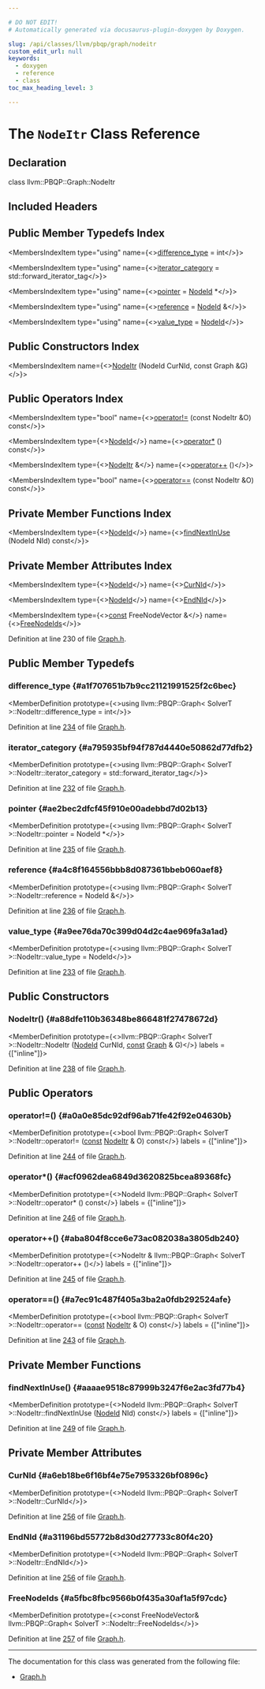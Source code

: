 ```yaml
---

# DO NOT EDIT!
# Automatically generated via docusaurus-plugin-doxygen by Doxygen.

slug: /api/classes/llvm/pbqp/graph/nodeitr
custom_edit_url: null
keywords:
  - doxygen
  - reference
  - class
toc_max_heading_level: 3

---
```





# The `NodeItr` Class Reference

<DoxygenPage pluginConfig={pluginConfig}>



## Declaration

<CodeBlock>class llvm::PBQP::Graph::NodeItr</CodeBlock>

## Included Headers

<IncludesList>
<IncludesListItem
  filePath="llvm/CodeGen/PBQP/Graph.h"
  permalink="/docs/api/files/include/include/llvm/include/llvm/codegen/include/llvm/codegen/pbqp/graph-h"
  isLocal="true" />
</IncludesList>

## Public Member Typedefs Index

<MembersIndex>

<MembersIndexItem
  type="using"
  name={<><a href="#a1f707651b7b9cc21121991525f2c6bec">difference&#95;type</a> = int</>}>
</MembersIndexItem>

<MembersIndexItem
  type="using"
  name={<><a href="#a795935bf94f787d4440e50862d77dfb2">iterator&#95;category</a> = std::forward&#95;iterator&#95;tag</>}>
</MembersIndexItem>

<MembersIndexItem
  type="using"
  name={<><a href="#ae2bec2dfcf45f910e00adebbd7d02b13">pointer</a> = <a href="/docs/api/classes/llvm/pbqp/graphbase/#a7187d2e408994bd7307a4c8f32f745a8">NodeId</a> &#42;</>}>
</MembersIndexItem>

<MembersIndexItem
  type="using"
  name={<><a href="#a4c8f164556bbb8d087361bbeb060aef8">reference</a> = <a href="/docs/api/classes/llvm/pbqp/graphbase/#a7187d2e408994bd7307a4c8f32f745a8">NodeId</a> &amp;</>}>
</MembersIndexItem>

<MembersIndexItem
  type="using"
  name={<><a href="#a9ee76da70c399d04d2c4ae969fa3a1ad">value&#95;type</a> = <a href="/docs/api/classes/llvm/pbqp/graphbase/#a7187d2e408994bd7307a4c8f32f745a8">NodeId</a></>}>
</MembersIndexItem>

</MembersIndex>

## Public Constructors Index

<MembersIndex>

<MembersIndexItem
  name={<><a href="#a88dfe110b36348be866481f27478672d">NodeItr</a> (NodeId CurNId, const Graph &amp;G)</>}>
</MembersIndexItem>

</MembersIndex>

## Public Operators Index

<MembersIndex>

<MembersIndexItem
  type="bool"
  name={<><a href="#a0a0e85dc92df96ab71fe42f92e04630b">operator!=</a> (const NodeItr &amp;O) const</>}>
</MembersIndexItem>

<MembersIndexItem
  type={<><a href="/docs/api/classes/llvm/pbqp/graphbase/#a7187d2e408994bd7307a4c8f32f745a8">NodeId</a></>}
  name={<><a href="#acf0962dea6849d3620825bcea89368fc">operator&#42;</a> () const</>}>
</MembersIndexItem>

<MembersIndexItem
  type={<><a href="/docs/api/classes/llvm/pbqp/graph/nodeitr">NodeItr</a> &amp;</>}
  name={<><a href="#aba804f8cce6e73ac082038a3805db240">operator++</a> ()</>}>
</MembersIndexItem>

<MembersIndexItem
  type="bool"
  name={<><a href="#a7ec91c487f405a3ba2a0fdb292524afe">operator==</a> (const NodeItr &amp;O) const</>}>
</MembersIndexItem>

</MembersIndex>

## Private Member Functions Index

<MembersIndex>

<MembersIndexItem
  type={<><a href="/docs/api/classes/llvm/pbqp/graphbase/#a7187d2e408994bd7307a4c8f32f745a8">NodeId</a></>}
  name={<><a href="#aaaae9518c87999b3247f6e2ac3fd77b4">findNextInUse</a> (NodeId NId) const</>}>
</MembersIndexItem>

</MembersIndex>

## Private Member Attributes Index

<MembersIndex>

<MembersIndexItem
  type={<><a href="/docs/api/classes/llvm/pbqp/graphbase/#a7187d2e408994bd7307a4c8f32f745a8">NodeId</a></>}
  name={<><a href="#a6eb18be6f16bf4e75e7953326bf0896c">CurNId</a></>}>
</MembersIndexItem>

<MembersIndexItem
  type={<><a href="/docs/api/classes/llvm/pbqp/graphbase/#a7187d2e408994bd7307a4c8f32f745a8">NodeId</a></>}
  name={<><a href="#a31196bd55772b8d30d277733c80f4c20">EndNId</a></>}>
</MembersIndexItem>

<MembersIndexItem
  type={<><a href="/docs/api/files/lib/lib/target/lib/target/aarch64/aarch64promoteconstant-cpp/#a90f8350fecae261c25be85d38b451bff">const</a> FreeNodeVector &amp;</>}
  name={<><a href="#a5fbc8fbc9566b0f435a30af1a5f97cdc">FreeNodeIds</a></>}>
</MembersIndexItem>

</MembersIndex>


Definition at line 230 of file <a href="/docs/api/files/include/include/llvm/include/llvm/codegen/include/llvm/codegen/pbqp/graph-h">Graph.h</a>.

<SectionDefinition>

## Public Member Typedefs

### difference&#95;type {#a1f707651b7b9cc21121991525f2c6bec}

<MemberDefinition
  prototype={<>using llvm::PBQP::Graph&lt; SolverT &gt;::NodeItr::difference&#95;type =  int</>}>

Definition at line <a href="/docs/api/files/include/include/llvm/include/llvm/codegen/include/llvm/codegen/pbqp/graph-h/#l00234">234</a> of file <a href="/docs/api/files/include/include/llvm/include/llvm/codegen/include/llvm/codegen/pbqp/graph-h">Graph.h</a>.
</MemberDefinition>

### iterator&#95;category {#a795935bf94f787d4440e50862d77dfb2}

<MemberDefinition
  prototype={<>using llvm::PBQP::Graph&lt; SolverT &gt;::NodeItr::iterator&#95;category =  std::forward&#95;iterator&#95;tag</>}>

Definition at line <a href="/docs/api/files/include/include/llvm/include/llvm/codegen/include/llvm/codegen/pbqp/graph-h/#l00232">232</a> of file <a href="/docs/api/files/include/include/llvm/include/llvm/codegen/include/llvm/codegen/pbqp/graph-h">Graph.h</a>.
</MemberDefinition>

### pointer {#ae2bec2dfcf45f910e00adebbd7d02b13}

<MemberDefinition
  prototype={<>using llvm::PBQP::Graph&lt; SolverT &gt;::NodeItr::pointer =  NodeId &#42;</>}>

Definition at line <a href="/docs/api/files/include/include/llvm/include/llvm/codegen/include/llvm/codegen/pbqp/graph-h/#l00235">235</a> of file <a href="/docs/api/files/include/include/llvm/include/llvm/codegen/include/llvm/codegen/pbqp/graph-h">Graph.h</a>.
</MemberDefinition>

### reference {#a4c8f164556bbb8d087361bbeb060aef8}

<MemberDefinition
  prototype={<>using llvm::PBQP::Graph&lt; SolverT &gt;::NodeItr::reference =  NodeId &amp;</>}>

Definition at line <a href="/docs/api/files/include/include/llvm/include/llvm/codegen/include/llvm/codegen/pbqp/graph-h/#l00236">236</a> of file <a href="/docs/api/files/include/include/llvm/include/llvm/codegen/include/llvm/codegen/pbqp/graph-h">Graph.h</a>.
</MemberDefinition>

### value&#95;type {#a9ee76da70c399d04d2c4ae969fa3a1ad}

<MemberDefinition
  prototype={<>using llvm::PBQP::Graph&lt; SolverT &gt;::NodeItr::value&#95;type =  NodeId</>}>

Definition at line <a href="/docs/api/files/include/include/llvm/include/llvm/codegen/include/llvm/codegen/pbqp/graph-h/#l00233">233</a> of file <a href="/docs/api/files/include/include/llvm/include/llvm/codegen/include/llvm/codegen/pbqp/graph-h">Graph.h</a>.
</MemberDefinition>

</SectionDefinition>

<SectionDefinition>

## Public Constructors

### NodeItr() {#a88dfe110b36348be866481f27478672d}

<MemberDefinition
  prototype={<>llvm::PBQP::Graph&lt; SolverT &gt;::NodeItr::NodeItr (<a href="/docs/api/classes/llvm/pbqp/graphbase/#a7187d2e408994bd7307a4c8f32f745a8">NodeId</a> CurNId, <a href="/docs/api/files/lib/lib/target/lib/target/aarch64/aarch64promoteconstant-cpp/#a90f8350fecae261c25be85d38b451bff">const</a> <a href="/docs/api/classes/llvm/pbqp/graph">Graph</a> &amp; G)</>}
  labels = {["inline"]}>

Definition at line <a href="/docs/api/files/include/include/llvm/include/llvm/codegen/include/llvm/codegen/pbqp/graph-h/#l00238">238</a> of file <a href="/docs/api/files/include/include/llvm/include/llvm/codegen/include/llvm/codegen/pbqp/graph-h">Graph.h</a>.
</MemberDefinition>

</SectionDefinition>

<SectionDefinition>

## Public Operators

### operator!=() {#a0a0e85dc92df96ab71fe42f92e04630b}

<MemberDefinition
  prototype={<>bool llvm::PBQP::Graph&lt; SolverT &gt;::NodeItr::operator!= (<a href="/docs/api/files/lib/lib/target/lib/target/aarch64/aarch64promoteconstant-cpp/#a90f8350fecae261c25be85d38b451bff">const</a> <a href="/docs/api/classes/llvm/pbqp/graph/nodeitr">NodeItr</a> &amp; O) const</>}
  labels = {["inline"]}>

Definition at line <a href="/docs/api/files/include/include/llvm/include/llvm/codegen/include/llvm/codegen/pbqp/graph-h/#l00244">244</a> of file <a href="/docs/api/files/include/include/llvm/include/llvm/codegen/include/llvm/codegen/pbqp/graph-h">Graph.h</a>.
</MemberDefinition>

### operator&#42;() {#acf0962dea6849d3620825bcea89368fc}

<MemberDefinition
  prototype={<>NodeId llvm::PBQP::Graph&lt; SolverT &gt;::NodeItr::operator&#42; () const</>}
  labels = {["inline"]}>

Definition at line <a href="/docs/api/files/include/include/llvm/include/llvm/codegen/include/llvm/codegen/pbqp/graph-h/#l00246">246</a> of file <a href="/docs/api/files/include/include/llvm/include/llvm/codegen/include/llvm/codegen/pbqp/graph-h">Graph.h</a>.
</MemberDefinition>

### operator++() {#aba804f8cce6e73ac082038a3805db240}

<MemberDefinition
  prototype={<>NodeItr &amp; llvm::PBQP::Graph&lt; SolverT &gt;::NodeItr::operator++ ()</>}
  labels = {["inline"]}>

Definition at line <a href="/docs/api/files/include/include/llvm/include/llvm/codegen/include/llvm/codegen/pbqp/graph-h/#l00245">245</a> of file <a href="/docs/api/files/include/include/llvm/include/llvm/codegen/include/llvm/codegen/pbqp/graph-h">Graph.h</a>.
</MemberDefinition>

### operator==() {#a7ec91c487f405a3ba2a0fdb292524afe}

<MemberDefinition
  prototype={<>bool llvm::PBQP::Graph&lt; SolverT &gt;::NodeItr::operator== (<a href="/docs/api/files/lib/lib/target/lib/target/aarch64/aarch64promoteconstant-cpp/#a90f8350fecae261c25be85d38b451bff">const</a> <a href="/docs/api/classes/llvm/pbqp/graph/nodeitr">NodeItr</a> &amp; O) const</>}
  labels = {["inline"]}>

Definition at line <a href="/docs/api/files/include/include/llvm/include/llvm/codegen/include/llvm/codegen/pbqp/graph-h/#l00243">243</a> of file <a href="/docs/api/files/include/include/llvm/include/llvm/codegen/include/llvm/codegen/pbqp/graph-h">Graph.h</a>.
</MemberDefinition>

</SectionDefinition>

<SectionDefinition>

## Private Member Functions

### findNextInUse() {#aaaae9518c87999b3247f6e2ac3fd77b4}

<MemberDefinition
  prototype={<>NodeId llvm::PBQP::Graph&lt; SolverT &gt;::NodeItr::findNextInUse (<a href="/docs/api/classes/llvm/pbqp/graphbase/#a7187d2e408994bd7307a4c8f32f745a8">NodeId</a> NId) const</>}
  labels = {["inline"]}>

Definition at line <a href="/docs/api/files/include/include/llvm/include/llvm/codegen/include/llvm/codegen/pbqp/graph-h/#l00249">249</a> of file <a href="/docs/api/files/include/include/llvm/include/llvm/codegen/include/llvm/codegen/pbqp/graph-h">Graph.h</a>.
</MemberDefinition>

</SectionDefinition>

<SectionDefinition>

## Private Member Attributes

### CurNId {#a6eb18be6f16bf4e75e7953326bf0896c}

<MemberDefinition
  prototype={<>NodeId llvm::PBQP::Graph&lt; SolverT &gt;::NodeItr::CurNId</>}>

Definition at line <a href="/docs/api/files/include/include/llvm/include/llvm/codegen/include/llvm/codegen/pbqp/graph-h/#l00256">256</a> of file <a href="/docs/api/files/include/include/llvm/include/llvm/codegen/include/llvm/codegen/pbqp/graph-h">Graph.h</a>.
</MemberDefinition>

### EndNId {#a31196bd55772b8d30d277733c80f4c20}

<MemberDefinition
  prototype={<>NodeId llvm::PBQP::Graph&lt; SolverT &gt;::NodeItr::EndNId</>}>

Definition at line <a href="/docs/api/files/include/include/llvm/include/llvm/codegen/include/llvm/codegen/pbqp/graph-h/#l00256">256</a> of file <a href="/docs/api/files/include/include/llvm/include/llvm/codegen/include/llvm/codegen/pbqp/graph-h">Graph.h</a>.
</MemberDefinition>

### FreeNodeIds {#a5fbc8fbc9566b0f435a30af1a5f97cdc}

<MemberDefinition
  prototype={<>const FreeNodeVector&amp; llvm::PBQP::Graph&lt; SolverT &gt;::NodeItr::FreeNodeIds</>}>

Definition at line <a href="/docs/api/files/include/include/llvm/include/llvm/codegen/include/llvm/codegen/pbqp/graph-h/#l00257">257</a> of file <a href="/docs/api/files/include/include/llvm/include/llvm/codegen/include/llvm/codegen/pbqp/graph-h">Graph.h</a>.
</MemberDefinition>

</SectionDefinition>

<hr/>

The documentation for this class was generated from the following file:

<ul>
<li><a href="/docs/api/files/include/include/llvm/include/llvm/codegen/include/llvm/codegen/pbqp/graph-h">Graph.h</a></li>
</ul>

</DoxygenPage>
